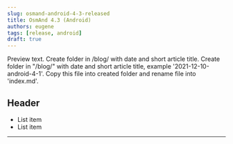 ```yaml
---
slug: osmand-android-4-3-released
title: OsmAnd 4.3 (Android)
authors: eugene
tags: [release, android]
draft: true
---
```


Preview text.
Create folder in /blog/ with date and short article title.
Create folder in "/blog/" with date and short article title, example '2021-12-10-android-4-1'.
Copy this file into created folder and rename file into 'index.md'.

<!--truncate-->

<Translate android="yes" id="configure_profile" />

## Header
* List item
* List item


_________________________________________________

<LinksSocial/>
<LinksTelegram/>
<AndroidStore/>
